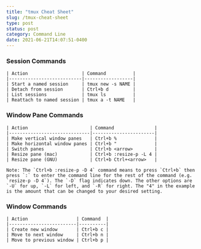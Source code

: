 ```yaml
---
title: "tmux Cheat Sheet"
slug: /tmux-cheat-sheet
type: post
status: post
category: Command Line
date: 2021-06-21T14:07:51-0400
---
```



### Session Commands

```
| Action                    | Command          |
|---------------------------|------------------|
| Start a named session     | tmux new -s NAME |
| Detach from session       | Ctrl+b d         |
| List sessions             | tmux ls          |
| Reattach to named session | tmux a -t NAME   |
```




### Window Pane Commands

```
| Action                       | Command               |
|------------------------------|-----------------------|
| Make vertical window panes   | Ctrl+b %              |
| Make horizontal window panes | Ctrl+b "              |
| Switch panes                 | Ctrl+b <arrow>        |
| Resize pane (mac)            | Ctrl+b :resize-p -L 4 |
| Resize pane (GNU)            | Ctrl+b Ctrl+<arrow>   |
```


```
Note: The `Ctrl+b :resize-p -D 4` command means to press `Ctrl+b` then press `:` to enter the command line for the rest of the command (e.g. `resize-p -D 4`). The `-D` flag indicates down. The other options are `-U` for up, `-L` for left, and `-R` for right. The "4" in the example is the amount that can be changed to your desired setting.
```


### Window Commands

```
| Action                  | Command  |
|-------------------------|----------|
| Create new window       | Ctrl+b c |
| Move to next window     | Ctrl+b n |
| Move to previous window | Ctrl+b p |
```




